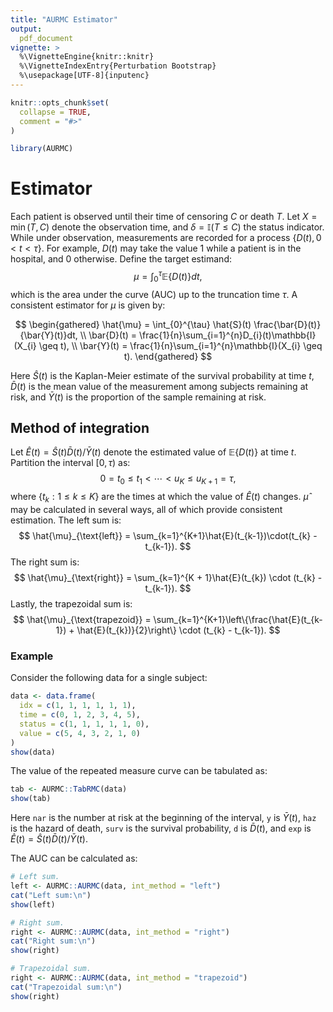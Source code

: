 ```yaml
---
title: "AURMC Estimator"
output: 
  pdf_document
vignette: >
  %\VignetteEngine{knitr::knitr}
  %\VignetteIndexEntry{Perturbation Bootstrap}
  %\usepackage[UTF-8]{inputenc}
---
```


```r
knitr::opts_chunk$set(
  collapse = TRUE,
  comment = "#>"
)
```

```r
library(AURMC)
```

# Estimator

Each patient is observed until their time of censoring $C$ or death $T$. Let $X = \min(T, C)$ denote the observation time, and $\delta = \mathbb{I}(T \leq C)$ the status indicator. While under observation, measurements are recorded for a process $\{D(t), 0 < t < \tau\}$. For example, $D(t)$ may take the value 1 while a patient is in the hospital, and 0 otherwise. Define the target estimand:
$$
\mu = \int_{0}^{\tau} \mathbb{E}\{D(t)\}dt,
$$
which is the area under the curve (AUC) up to the truncation time $\tau$. A consistent estimator for $\mu$ is given by:

$$
\begin{gathered}
\hat{\mu} = \int_{0}^{\tau} \hat{S}(t) \frac{\bar{D}(t)}{\bar{Y}(t)}dt, \\
\bar{D}(t) = \frac{1}{n}\sum_{i=1}^{n}D_{i}(t)\mathbb{I}(X_{i} \geq t), \\
\bar{Y}(t) = \frac{1}{n}\sum_{i=1}^{n}\mathbb{I}(X_{i} \geq t).
\end{gathered}
$$

Here $\hat{S}(t)$ is the Kaplan-Meier estimate of the survival probability at time $t$, $\bar{D}(t)$ is the mean value of the measurement among subjects remaining at risk, and $\bar{Y}(t)$ is the proportion of the sample remaining at risk. 

## Method of integration

Let $\hat{E}(t) = \hat{S}(t) \bar{D}(t) / \bar{Y}(t)$ denote the estimated value of $\mathbb{E}\{D(t)\}$ at time $t$. Partition the interval $[0, \tau)$ as:
$$
0 = t_{0} \leq t_{1} < \cdots < u_{K} \leq u_{K+1} = \tau,
$$
where $\{t_{k}: 1 \leq k \leq K\}$ are the times at which the value of $\hat{E}(t)$ changes. $\hat{\mu}$ may be calculated in several ways, all of which provide consistent estimation. The left sum is:
$$
\hat{\mu}_{\text{left}} = \sum_{k=1}^{K+1}\hat{E}(t_{k-1})\cdot(t_{k} - t_{k-1}).
$$
The right sum is:
$$
\hat{\mu}_{\text{right}} = \sum_{k=1}^{K + 1}\hat{E}(t_{k}) \cdot (t_{k} - t_{k-1}).
$$
Lastly, the trapezoidal sum is:
$$
\hat{\mu}_{\text{trapezoid}} = \sum_{k=1}^{K+1}\left\{\frac{\hat{E}(t_{k-1}) + \hat{E}(t_{k})}{2}\right\} \cdot (t_{k} - t_{k-1}).
$$

### Example

Consider the following data for a single subject:
```r
data <- data.frame(
  idx = c(1, 1, 1, 1, 1, 1),
  time = c(0, 1, 2, 3, 4, 5),
  status = c(1, 1, 1, 1, 1, 0),
  value = c(5, 4, 3, 2, 1, 0)
)
show(data)
```

The value of the repeated measure curve can be tabulated as:
```r
tab <- AURMC::TabRMC(data)
show(tab)
```

Here `nar` is the number at risk at the beginning of the interval, `y` is $\bar{Y}(t)$, `haz` is the hazard of death, `surv` is the survival probability, `d` is $\bar{D}(t)$, and `exp` is $\hat{E}(t) = \hat{S}(t) \bar{D}(t) / \bar{Y}(t)$. 

\newpage
The AUC can be calculated as:
```r
# Left sum.
left <- AURMC::AURMC(data, int_method = "left")
cat("Left sum:\n")
show(left)

# Right sum.
right <- AURMC::AURMC(data, int_method = "right")
cat("Right sum:\n")
show(right)

# Trapezoidal sum.
right <- AURMC::AURMC(data, int_method = "trapezoid")
cat("Trapezoidal sum:\n")
show(right)
```

